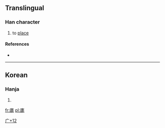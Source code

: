 ==Translingual==

===Han character===
{{Han char|rn=53|rad=广|as=12|sn=15|four=|canj=戈十十心 (IJJP)}}

# to [[place]]

====References====
* {{Han ref|kx=0351.071|dj=0664.070|hdz=20901.031|uh=5EE4|ud=24292}}

----

==Korean==

===Hanja===
{{ko-hanja|hangeul=[[곶]]|rv=got|mr=kot}}

# {{defn|Korean|sort=广12}}

[[Category:Korean-only CJKV Characters|广+12]]

[[fr:廤]]
[[pl:廤]]